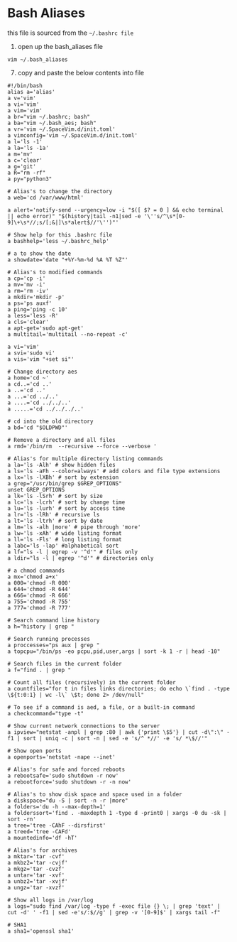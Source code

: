 
# Bash Aliases 

<Callout emoji="⚠️">this file is sourced from the `~/.bashrc file`</Callout>

1. open up the bash_aliases file 

`vim ~/.bash_aliases`

7. copy and paste the below contents into file

```shell
#!/bin/bash
alias a='alias'
a v='vim'
a vi='vim'
a vim='vim'
a br="vim ~/.bashrc; bash"
a ba="vim ~/.bash_aes; bash"
a vr='vim ~/.SpaceVim.d/init.toml'
a vimconfig='vim ~/.SpaceVim.d/init.toml'
a l='ls -1'
a la='ls -1a'
a m='mv'
a c='clear'
a g='git'
a R="rm -rf"
a py="python3"

# Alias's to change the directory
a web='cd /var/www/html'

a alert='notify-send --urgency=low -i "$([ $? = 0 ] && echo terminal || echo error)" "$(history|tail -n1|sed -e '\''s/^\s*[0-9]\+\s*//;s/[;&|]\s*alert$//'\'')"'

# Show help for this .bashrc file
a bashhelp='less ~/.bashrc_help'

# a to show the date
a showdate='date "+%Y-%m-%d %A %T %Z"'

# Alias's to modified commands
a cp='cp -i'
a mv='mv -i'
a rm='rm -iv'
a mkdir='mkdir -p'
a ps='ps auxf'
a ping='ping -c 10'
a less='less -R'
a cls='clear'
a apt-get='sudo apt-get'
a multitail='multitail --no-repeat -c'

a vi='vim'
a svi='sudo vi'
a vis='vim "+set si"'

# Change directory aes
a home='cd ~'
a cd..='cd ..'
a ..='cd ..'
a ...='cd ../..'
a ....='cd ../../..'
a .....='cd ../../../..'

# cd into the old directory
a bd='cd "$OLDPWD"'

# Remove a directory and all files
a rmd='/bin/rm  --recursive --force --verbose '

# Alias's for multiple directory listing commands
a la='ls -Alh' # show hidden files
a ls='ls -aFh --color=always' # add colors and file type extensions
a lx='ls -lXBh' # sort by extension
a grep="/usr/bin/grep $GREP_OPTIONS"
unset GREP_OPTIONS
a lk='ls -lSrh' # sort by size
a lc='ls -lcrh' # sort by change time
a lu='ls -lurh' # sort by access time
a lr='ls -lRh' # recursive ls
a lt='ls -ltrh' # sort by date
a lm='ls -alh |more' # pipe through 'more'
a lw='ls -xAh' # wide listing format
a ll='ls -Fls' # long listing format
a labc='ls -lap' #alphabetical sort
a lf="ls -l | egrep -v '^d'" # files only
a ldir="ls -l | egrep '^d'" # directories only

# a chmod commands
a mx='chmod a+x'
a 000='chmod -R 000'
a 644='chmod -R 644'
a 666='chmod -R 666'
a 755='chmod -R 755'
a 777='chmod -R 777'

# Search command line history
a h="history | grep "

# Search running processes
a proccesses="ps aux | grep "
a topcpu="/bin/ps -eo pcpu,pid,user,args | sort -k 1 -r | head -10"

# Search files in the current folder
a f="find . | grep "

# Count all files (recursively) in the current folder
a countfiles="for t in files links directories; do echo \`find . -type \${t:0:1} | wc -l\` \$t; done 2> /dev/null"

# To see if a command is aed, a file, or a built-in command
a checkcommand="type -t"

# Show current network connections to the server
a ipview="netstat -anpl | grep :80 | awk {'print \$5'} | cut -d\":\" -f1 | sort | uniq -c | sort -n | sed -e 's/^ *//' -e 's/ *\$//'"

# Show open ports
a openports='netstat -nape --inet'

# Alias's for safe and forced reboots
a rebootsafe='sudo shutdown -r now'
a rebootforce='sudo shutdown -r -n now'

# Alias's to show disk space and space used in a folder
a diskspace="du -S | sort -n -r |more"
a folders='du -h --max-depth=1'
a folderssort='find . -maxdepth 1 -type d -print0 | xargs -0 du -sk | sort -rn'
a tree='tree -CAhF --dirsfirst'
a treed='tree -CAFd'
a mountedinfo='df -hT'

# Alias's for archives
a mktar='tar -cvf'
a mkbz2='tar -cvjf'
a mkgz='tar -cvzf'
a untar='tar -xvf'
a unbz2='tar -xvjf'
a ungz='tar -xvzf'

# Show all logs in /var/log
a logs="sudo find /var/log -type f -exec file {} \; | grep 'text' | cut -d' ' -f1 | sed -e's/:$//g' | grep -v '[0-9]$' | xargs tail -f"

# SHA1
a sha1='openssl sha1'
```
